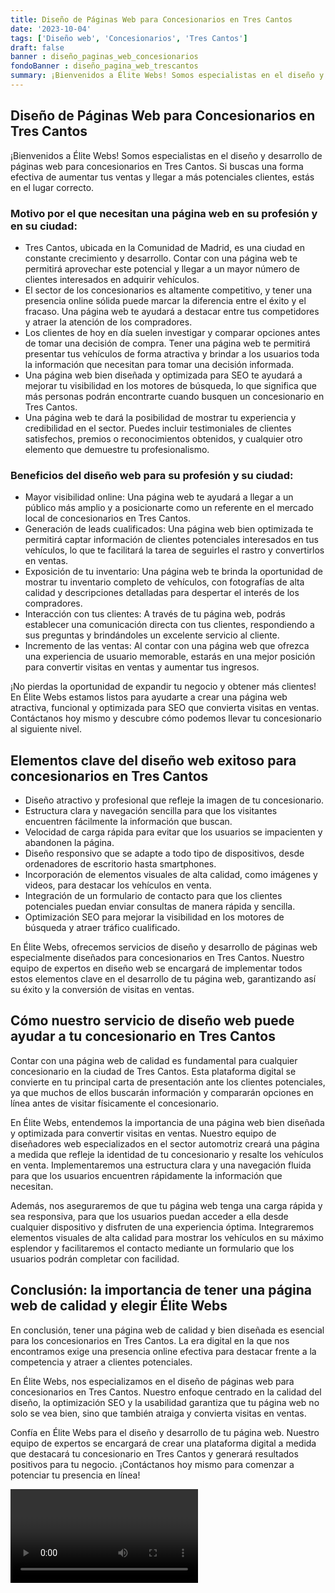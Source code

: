 ```yaml
---
title: Diseño de Páginas Web para Concesionarios en Tres Cantos
date: '2023-10-04'
tags: ['Diseño web', 'Concesionarios', 'Tres Cantos']
draft: false
banner : diseño_paginas_web_concesionarios
fondoBanner : diseño_pagina_web_trescantos
summary: ¡Bienvenidos a Élite Webs! Somos especialistas en el diseño y desarrollo de páginas web para concesionarios en Tres Cantos. Si buscas una forma efectiva de aumentar tus ventas y llegar a más potenciales clientes, estás en el lugar correcto.
---
```


## Diseño de Páginas Web para Concesionarios en Tres Cantos

¡Bienvenidos a Élite Webs! Somos especialistas en el diseño y desarrollo de páginas web para concesionarios en Tres Cantos. Si buscas una forma efectiva de aumentar tus ventas y llegar a más potenciales clientes, estás en el lugar correcto.

### Motivo por el que necesitan una página web en su profesión y en su ciudad:

- Tres Cantos, ubicada en la Comunidad de Madrid, es una ciudad en constante crecimiento y desarrollo. Contar con una página web te permitirá aprovechar este potencial y llegar a un mayor número de clientes interesados en adquirir vehículos.
- El sector de los concesionarios es altamente competitivo, y tener una presencia online sólida puede marcar la diferencia entre el éxito y el fracaso. Una página web te ayudará a destacar entre tus competidores y atraer la atención de los compradores.
- Los clientes de hoy en día suelen investigar y comparar opciones antes de tomar una decisión de compra. Tener una página web te permitirá presentar tus vehículos de forma atractiva y brindar a los usuarios toda la información que necesitan para tomar una decisión informada.
- Una página web bien diseñada y optimizada para SEO te ayudará a mejorar tu visibilidad en los motores de búsqueda, lo que significa que más personas podrán encontrarte cuando busquen un concesionario en Tres Cantos.
- Una página web te dará la posibilidad de mostrar tu experiencia y credibilidad en el sector. Puedes incluir testimoniales de clientes satisfechos, premios o reconocimientos obtenidos, y cualquier otro elemento que demuestre tu profesionalismo.

### Beneficios del diseño web para su profesión y su ciudad:

- Mayor visibilidad online: Una página web te ayudará a llegar a un público más amplio y a posicionarte como un referente en el mercado local de concesionarios en Tres Cantos.
- Generación de leads cualificados: Una página web bien optimizada te permitirá captar información de clientes potenciales interesados en tus vehículos, lo que te facilitará la tarea de seguirles el rastro y convertirlos en ventas.
- Exposición de tu inventario: Una página web te brinda la oportunidad de mostrar tu inventario completo de vehículos, con fotografías de alta calidad y descripciones detalladas para despertar el interés de los compradores.
- Interacción con tus clientes: A través de tu página web, podrás establecer una comunicación directa con tus clientes, respondiendo a sus preguntas y brindándoles un excelente servicio al cliente.
- Incremento de las ventas: Al contar con una página web que ofrezca una experiencia de usuario memorable, estarás en una mejor posición para convertir visitas en ventas y aumentar tus ingresos.

¡No pierdas la oportunidad de expandir tu negocio y obtener más clientes! En Élite Webs estamos listos para ayudarte a crear una página web atractiva, funcional y optimizada para SEO que convierta visitas en ventas. Contáctanos hoy mismo y descubre cómo podemos llevar tu concesionario al siguiente nivel.

<GifSeo />

<Cta />

## Elementos clave del diseño web exitoso para concesionarios en Tres Cantos

- Diseño atractivo y profesional que refleje la imagen de tu concesionario.
- Estructura clara y navegación sencilla para que los visitantes encuentren fácilmente la información que buscan.
- Velocidad de carga rápida para evitar que los usuarios se impacienten y abandonen la página.
- Diseño responsivo que se adapte a todo tipo de dispositivos, desde ordenadores de escritorio hasta smartphones.
- Incorporación de elementos visuales de alta calidad, como imágenes y videos, para destacar los vehículos en venta.
- Integración de un formulario de contacto para que los clientes potenciales puedan enviar consultas de manera rápida y sencilla.
- Optimización SEO para mejorar la visibilidad en los motores de búsqueda y atraer tráfico cualificado.

En Élite Webs, ofrecemos servicios de diseño y desarrollo de páginas web especialmente diseñados para concesionarios en Tres Cantos. Nuestro equipo de expertos en diseño web se encargará de implementar todos estos elementos clave en el desarrollo de tu página web, garantizando así su éxito y la conversión de visitas en ventas.

## Cómo nuestro servicio de diseño web puede ayudar a tu concesionario en Tres Cantos

Contar con una página web de calidad es fundamental para cualquier concesionario en la ciudad de Tres Cantos. Esta plataforma digital se convierte en tu principal carta de presentación ante los clientes potenciales, ya que muchos de ellos buscarán información y compararán opciones en línea antes de visitar físicamente el concesionario.

En Élite Webs, entendemos la importancia de una página web bien diseñada y optimizada para convertir visitas en ventas. Nuestro equipo de diseñadores web especializados en el sector automotriz creará una página a medida que refleje la identidad de tu concesionario y resalte los vehículos en venta. Implementaremos una estructura clara y una navegación fluida para que los usuarios encuentren rápidamente la información que necesitan.

Además, nos aseguraremos de que tu página web tenga una carga rápida y sea responsiva, para que los usuarios puedan acceder a ella desde cualquier dispositivo y disfruten de una experiencia óptima. Integraremos elementos visuales de alta calidad para mostrar los vehículos en su máximo esplendor y facilitaremos el contacto mediante un formulario que los usuarios podrán completar con facilidad.

## Conclusión: la importancia de tener una página web de calidad y elegir Élite Webs

En conclusión, tener una página web de calidad y bien diseñada es esencial para los concesionarios en Tres Cantos. La era digital en la que nos encontramos exige una presencia online efectiva para destacar frente a la competencia y atraer a clientes potenciales.

En Élite Webs, nos especializamos en el diseño de páginas web para concesionarios en Tres Cantos. Nuestro enfoque centrado en la calidad del diseño, la optimización SEO y la usabilidad garantiza que tu página web no solo se vea bien, sino que también atraiga y convierta visitas en ventas.

Confía en Élite Webs para el diseño y desarrollo de tu página web. Nuestro equipo de expertos se encargará de crear una plataforma digital a medida que destacará tu concesionario en Tres Cantos y generará resultados positivos para tu negocio. ¡Contáctanos hoy mismo para comenzar a potenciar tu presencia en línea!

<Video />

<CtaBot job='Concesionarios' city='Tres Cantos'/>

<Gmaps query='Tres Cantos+españa+maps' />